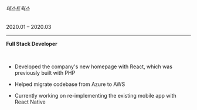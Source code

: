 <div style={{ display: 'flex', justifyContent: 'space-between', flexWrap: 'wrap' }}>
  <h6>테스트웍스</h6>
  <p>2020.01 – 2020.03</p>
</div>

<hr />

<strong>Full Stack Developer</strong>

<br />

- Developed the company's new homepage with React, which was previously built with PHP

- Helped migrate codebase from Azure to AWS

- Currently working on re-implementing the existing mobile app with React Native

